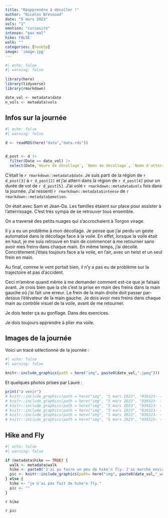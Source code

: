 ```yaml
---
title: "Réapprendre à décoller !"
author: "Nicolas Bressoud"
date: "5 mars 2023"
vols: "1"
emotion: "curiosité"
intense: "pas mal"
hike: FALSE
walk: ""
categories: [hook5p]
image: 'image.jpg'
---
```


```r
#| echo: false
#| warning: false
  
library(here)
library(tidyverse)
library(rmarkdown)

date_vol <- metadata$date
n_vols <- metadata$vols
```

## Infos sur la journée

```r
#| echo: false
#| warning: false

d <- readRDS(here("data","data.rds"))


d_post <- d |> 
  filter(Date == date_vol) |> 
  select(Date,`Heure de décollage`, `Nomn de décollage`, `Nomn d'atterrissage`, `Durée`)

```

C'était le `r rmarkdown::metadata$date`. Je suis parti de la région de `r d_post[3]` à `r d_post[2]` et j'ai atterri dans la région de `r d_post[4]` pour un durée de vol de `r d_post[5]`. J'ai volé `r rmarkdown::metadata$vols` fois dans la journée. J'ai ressenti `r rmarkdown::metadata$intense` de `r rmarkdown::metadata$emotion`.

On était avec Sam et Jean-Da. Les familles étaient sur place pour assister à l'atterrissage. C'est très sympa de se retrouver tous ensemble.

On a traversé des petits nuages qui s'accrochaient à Torgon virage.

Il y a eu un problème à mon décollage.
Je pense que j'ai perdu un geste automatisé dans le décollage face à la voile.
En effet, lorsque la voile était en haut, je me suis retrouvé en train de commencer à me retourner sans avoir mes freins dans chaque main.
En même temps, j'ai décollé.
Concrètement j'étais toujours face a la voile, en l'air, avec un twist et un seul frein en main.

Au final, comme le vent portait bien, il n'y a pas eu de problème sur la trajectoire et pas d'accident.

Ceci m'amène quand même à me demander comment est-ce que je faisais avant.
Je crois bien que la clé c'est la prise en main des freins dans la main gauche où j'ai fait une erreur.
Le frein de la main droite doit passer par-dessus l'élévateur de la main gauche.
Je dois avoir mes freins dans chaque main au contrôle visuel de la voile, avant de me retourner.

Je dois tester ça au gonflage.
Dans des exercices.

Je dois toujours apprendre à plier ma voile.

## Images de la journée

Voici un tracé sélectionné de la journée : 

```r
#| echo: false
#| warning: false

knitr::include_graphics(path = here("img", paste0(date_vol,".jpeg")))
```

Et quelques photos prises par Laure : 

```r

print("à venir")
# knitr::include_graphics(path = here("img", "5 mars 2023", "030323- - 1.jpeg"))
# knitr::include_graphics(path = here("img", "5 mars 2023", "030323- - 2.jpeg"))
# knitr::include_graphics(path = here("img", "5 mars 2023", "030323- - 3.jpeg"))
# knitr::include_graphics(path = here("img", "5 mars 2023", "030323- - 4.jpeg"))
# knitr::include_graphics(path = here("img", "5 mars 2023", "030323- - 5.jpeg"))
# knitr::include_graphics(path = here("img", "5 mars 2023", "030323- - 6.jpeg"))

```


## Hike and Fly

```r
#| echo: false
#| warning: false

if (metadata$hike == TRUE) {
  walk <- metadata$walk
  hike <- paste0("J'ai pu faire un peu de hike'n fly. J'ai marché environ ", walk, ".")
  pic <- knitr::include_graphics(path= here("img", paste0(date_vol,"_walk",".jpeg")))
} else {
  hike <- "je n'ai pas fait de hike'n fly."
  pic <- ""
}

```

`r hike`

`r pic`
